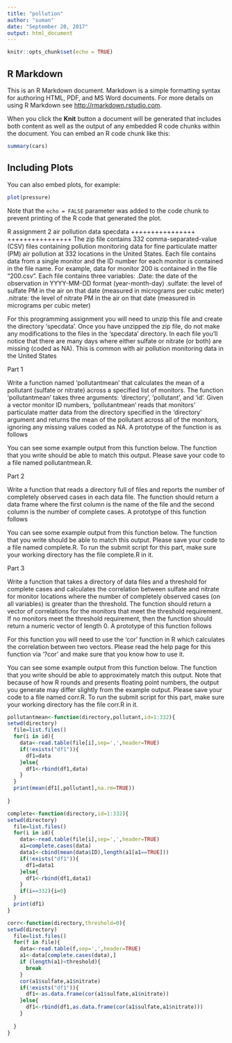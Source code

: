 ```yaml
---
title: "pollution"
author: "suman"
date: "September 20, 2017"
output: html_document
---
```


```r
knitr::opts_chunk$set(echo = TRUE)
```

## R Markdown

This is an R Markdown document. Markdown is a simple formatting syntax for authoring HTML, PDF, and MS Word documents. For more details on using R Markdown see <http://rmarkdown.rstudio.com>.

When you click the **Knit** button a document will be generated that includes both content as well as the output of any embedded R code chunks within the document. You can embed an R code chunk like this:

```r
summary(cars)
```

## Including Plots

You can also embed plots, for example:

```r
plot(pressure)
```

Note that the `echo = FALSE` parameter was added to the code chunk to prevent printing of the R code that generated the plot.


R assignment 2 air pollution data specdata
++++++++++++++++
++++++++++++++++
The zip file contains 332 comma-separated-value (CSV) files containing pollution monitoring data for fine particulate matter (PM) air pollution at 332 locations in the United States. Each file contains data from a single monitor and the ID number for each monitor is contained in the file name. For example, data for monitor 200 is contained in the file "200.csv". Each file contains three variables:
.Date: the date of the observation in YYYY-MM-DD format (year-month-day)
.sulfate: the level of sulfate PM in the air on that date (measured in micrograms per cubic meter)
.nitrate: the level of nitrate PM in the air on that date (measured in micrograms per cubic meter)

For this programming assignment you will need to unzip this file and create the directory 'specdata'. Once you have unzipped the zip file, do not make any modifications to the files in the 'specdata' directory. In each file you'll notice that there are many days where either sulfate or nitrate (or both) are missing (coded as NA). This is common with air pollution monitoring data in the United States

Part 1

Write a function named 'pollutantmean' that calculates the mean of a pollutant (sulfate or nitrate) across a specified list of monitors. The function 'pollutantmean' takes three arguments: 'directory', 'pollutant', and 'id'. Given a vector monitor ID numbers, 'pollutantmean' reads that monitors' particulate matter data from the directory specified in the 'directory' argument and returns the mean of the pollutant across all of the monitors, ignoring any missing values coded as NA. A prototype of the function is as follows



You can see some example output from this function below. The function that you write should be able to match this output. Please save your code to a file named pollutantmean.R.


Part 2

Write a function that reads a directory full of files and reports the number of completely observed cases in each data file. The function should return a data frame where the first column is the name of the file and the second 
column is the number of complete cases. A prototype of this function follows



You can see some example output from this function below. The function that you write should be able to match this output. Please save your code to a file named complete.R. To run the submit script for this part, make sure your working directory has the file complete.R in it.


Part 3

Write a function that takes a directory of data files and a threshold for complete cases and calculates the correlation between sulfate and nitrate for monitor locations where the number of completely observed cases (on all variables) 
is greater than the threshold. The function should return a vector of correlations for the monitors that meet the threshold requirement. If no monitors meet the threshold requirement, then the function should return a numeric vector 
of length 0. A prototype of this function follows



For this function you will need to use the 'cor' function in R which calculates the correlation between two vectors. Please read the help page for this function via '?cor' and make sure that you know how to use it.

You can see some example output from this function below. The function that you write should be able to approximately match this output. Note that because of how R rounds and presents floating point numbers, the output you generate may differ slightly from the example output. Please save your code to a file named corr.R. To run the submit script for this part, make sure your working directory has the file corr.R in it.

```r
pollutantmean<-function(directory,pollutant,id=1:332){
setwd(directory)
  file=list.files()
  for(i in id){
    data<-read.table(file[i],sep=',',header=TRUE)
    if(!exists("df1")){
      df1=data
    }else{
      df1<-rbind(df1,data)
    }
  }
  print(mean(df1[,pollutant],na.rm=TRUE))
  
}
```

```r
complete<-function(directory,id=1:332){
setwd(directory)
  file=list.files()
  for(i in id){
    data<-read.table(file[i],sep=',',header=TRUE)
    a1=complete.cases(data)
    data1<-cbind(mean(data$ID),length(a1[a1==TRUE]))
    if(!exists("df1")){
      df1=data1
    }else{
      df1<-rbind(df1,data1)
    }
    if(i==332){i=0}
  }
  print(df1)
}
```

```r
corr<-function(directory,threshold=0){
setwd(directory)
  file=list.files()
  for(f in file){
    data<-read.table(f,sep=',',header=TRUE)
    a1<-data[complete.cases(data),]
    if (length(a1)<threshold){
      break
    }
    cor(a1$sulfate,a1$nitrate)
    if(!exists("df1")){
      df1<-as.data.frame(cor(a1$sulfate,a1$nitrate))
    }else{
      df1<-rbind(df1,as.data.frame(cor(a1$sulfate,a1$nitrate)))
    }    
    
  }
}
```


